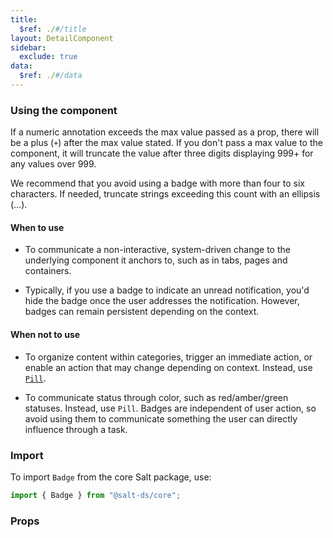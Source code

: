 ```yaml
---
title:
  $ref: ./#/title
layout: DetailComponent
sidebar:
  exclude: true
data:
  $ref: ./#/data
---
```


### Using the component

If a numeric annotation exceeds the max value passed as a prop, there will be a plus (`+`) after the max value stated. If you don't pass a max value to the component, it will truncate the value after three digits displaying 999+ for any values over 999.

We recommend that you avoid using a badge with more than four to six characters. If needed, truncate strings exceeding this count with an ellipsis (…).

#### When to use

- To communicate a non-interactive, system-driven change to the underlying component it anchors to, such as in tabs, pages and containers.

- Typically, if you use a badge to indicate an unread notification, you'd hide the badge once the user addresses the notification. However, badges can remain persistent depending on the context.

#### When not to use

- To organize content within categories, trigger an immediate action, or enable an action that may change depending on context. Instead, use [`Pill`](../pill).

- To communicate status through color, such as red/amber/green statuses. Instead, use `Pill`. Badges are independent of user action, so avoid using them to communicate something the user can directly influence through a task.

### Import

To import `Badge` from the core Salt package, use:

```js
import { Badge } from "@salt-ds/core";
```

### Props

<PropsTable componentName="Badge" packageName="core" />
